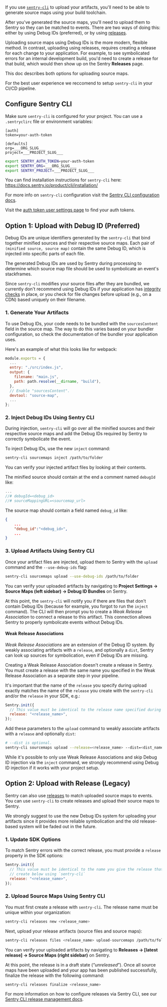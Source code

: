 If you use [`sentry-cli`](/product/cli/) to upload your artifacts, you'll need to be able to generate source maps using your build toolchain.

After you've generated the source maps, you'll need to upload them to Sentry so they can be matched to events. There are two ways of doing this: either by using Debug IDs (preferred), or by using [releases](/product/releases/).

Uploading source maps using Debug IDs is the more modern, flexible method. In contrast, uploading using releases, requires creating a release for each change to your application. For example, to see symbolicated errors for an internal development build, you'd need to create a release for that build, which would then show up on the Sentry **Releases** page.

This doc describes both options for uploading source maps.

<Note>

For the best user experience we reccomend to setup `sentry-cli` in your CI/CD pipeline.

</Note>

## Configure Sentry CLI

Make sure `sentry-cli` is configured for your project. You can use a `.sentryclirc` file or environment variables:

```ìni {filename:.sentryclirc}
[auth]
token=your-auth-token

[defaults]
org=___ORG_SLUG___
project=___PROJECT_SLUG___
```

```bash
export SENTRY_AUTH_TOKEN=your-auth-token
export SENTRY_ORG=___ORG_SLUG___
export SENTRY_PROJECT=___PROJECT_SLUG___
```

<Note>

You can find installation instructions for `sentry-cli` here: https://docs.sentry.io/product/cli/installation/

For more info on `sentry-cli` configuration visit the [Sentry CLI configuration docs](/product/cli/configuration/).

</Note>

<Note>

Visit the [auth token user settings page](https://sentry.io/settings/account/api/auth-tokens/) to find your auth tokens.

</Note>

## Option 1: Upload with Debug ID (Preferred)

Debug IDs are unique identifiers generated by the `sentry-cli` that bind together minified sources and their respective source maps. Each pair of `(minified source, source map)` contain the same Debug ID, which is injected into specific parts of each file.

The generated Debug IDs are used by Sentry during processing to determine which source map file should be used to symbolicate an event's stackframes.

<Note>

Since `sentry-cli` modifies your source files after they are bundled, we currently don't recommend using Debug IDs if your application has [integrity checks](https://developer.mozilla.org/en-US/docs/Web/Security/Subresource_Integrity) in place, or you check for file changes before upload (e.g., on a CDN) based uniquely on their filename.

</Note>

### 1. Generate Your Artifacts

To use Debug IDs, your code needs to be bundled with the `sourcesContent` field in the source map. The way to do this varies based on your bundler configuration, so check the documentation of the bundler your application uses.

Here's an example of what this looks like for webpack:

```javascript {filename:webpack.config.js}
module.exports = {
  ...
  entry: "./src/index.js",
  output: {
    filename: "main.js",
    path: path.resolve(__dirname, "build"),
  },
  // Enable "sourcesContent".
  devtool: "source-map",
  ...
};
```

### 2. Inject Debug IDs Using Sentry CLI

During injection, `sentry-cli` will go over all the minified sources and their respective source maps and add the Debug IDs required by Sentry to correctly symbolicate the event.

To inject Debug IDs, use the new `inject` command:

```bash
sentry-cli sourcemaps inject /path/to/folder
```

<Note>

You can verify your injected artifact files by looking at their contents.

The minified source should contain at the end a comment named `debugId` like:
```javascript {filename:minified-file.js}
...
//# debugId=<debug_id>
//# sourceMappingURL=<sourcemap_url>
```

The source map should contain a field named `debug_id` like:
```json {filename:source-map.js.map}
{
    ...
    "debug_id":"<debug_id>",
    ...
}
```

</Note>

### 3. Upload Artifacts Using Sentry CLI

Once your artifact files are injected, upload them to Sentry with the `upload` command and the `--use-debug-ids` flag:

```bash
sentry-cli sourcemaps upload --use-debug-ids /path/to/folder
```

You can verify your uploaded artifacts by navigating to **Project Settings -> Source Maps (left sidebar) -> Debug ID Bundles** on Sentry.

At this point, the `sentry-cli` will notify you if there are files that don't contain Debug IDs (because for example, you forgot to run the `inject` command). The CLI will then prompt you to create a _Weak Release Association_ to connect a release to this artifact. This connection allows Sentry to properly symbolicate events without Debug IDs.

#### Weak Release Associations

_Weak Release Associations_ are an extension of the Debug ID system. By weakly associating artifacts with a `release`, and optionally a `dist`, Sentry can look up sources for symbolication, even if Debug IDs are missing.

Creating a Weak Release Association doesn't create a release in Sentry. You must create a release with the same name you specified in the Weak Release Association as a separate step in your pipeline.

It's important that the name of the `release` you specify during upload exactly matches the name of the `release` you create with the `sentry-cli` and/or the `release` in your SDK, e.g.:
```javascript
Sentry.init({
  // This value must be identical to the release name specified during upload with the `sentry-cli`
  release: "<release_name>",
});
```

Add these parameters to the `upload` command to weakly associate artifacts with a `release` and optionally `dist`:

```bash
# --dist is optional.
sentry-cli sourcemaps upload --release=<release_name> --dist=<dist_name> /path/to/folder
```

<Note>

While it's possible to only use Weak Release Associations and skip Debug ID injection via the `inject` command, we strongly recommend using Debug ID injection if it works with your project setup.

</Note>

## Option 2: Upload with Release (Legacy)

Sentry can also use [releases](/product/releases/) to match uploaded source maps to events. You can use `sentry-cli` to create releases and upload their source maps to Sentry.

<Note>

We strongly suggest to use the new Debug IDs system for uploading your artifacts since it provides more reliable symbolication and the old release-based system will be faded out in the future.

</Note>

### 1. Update SDK Options

To match Sentry errors with the correct release, you must provide a `release` property in the SDK options:

```javascript
Sentry.init({
  // This value must be identical to the name you give the release that you
  // create below using `sentry-cli`
  release: "<release_name>",
});
```

### 2. Upload Source Maps Using Sentry CLI

You must first create a release with `sentry-cli`. The release name must be unique within your organization:

```bash
sentry-cli releases new <release_name>
```

Next, upload your release artifacts (source files and source maps):

```bash
sentry-cli releases files <release_name> upload-sourcemaps /path/to/folder
```

You can verify your uploaded artifacts by navigating to **Releases -> [latest release] -> Source Maps (right sidebar)** on Sentry.

At this point, the release is in a draft state (“_unreleased_”). Once all source maps have been uploaded and your app has been published successfully, finalize the release with the following command:

```bash
sentry-cli releases finalize <release_name>
```

For more information on how to configure releases via Sentry CLI, see our [Sentry CLI release management docs](/product/cli/releases/).
